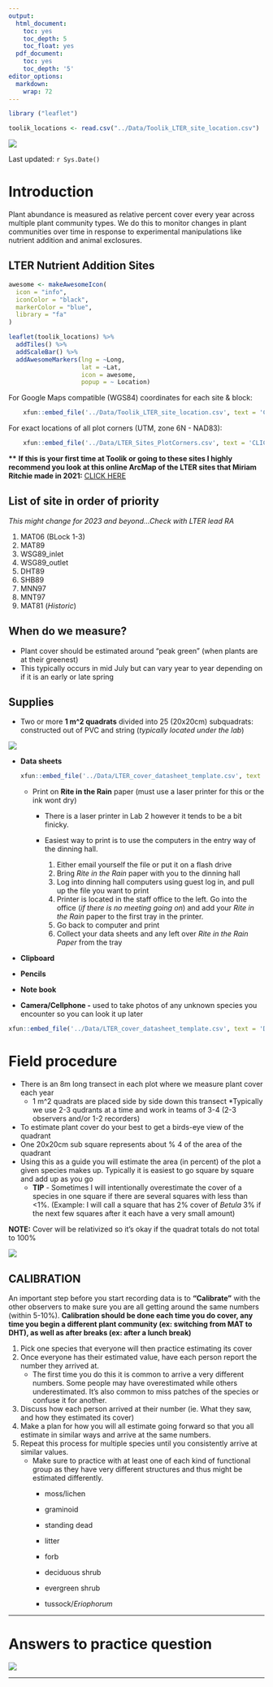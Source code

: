 ```yaml
---
output:
  html_document:
    toc: yes
    toc_depth: 5
    toc_float: yes
  pdf_document:
    toc: yes
    toc_depth: '5'
editor_options: 
  markdown: 
    wrap: 72
---
```


```r
library ("leaflet")
```

```r
toolik_locations <- read.csv("../Data/Toolik_LTER_site_location.csv")
```

![](images/Cover_header.png)
  
Last updated: `r Sys.Date()`  

# Introduction

Plant abundance is measured as relative percent cover every year across
multiple plant community types. We do this to monitor changes in plant
communities over time in response to experimental manipulations like
nutrient addition and animal exclosures.

## LTER Nutrient Addition Sites

```r

awesome <- makeAwesomeIcon(
  icon = "info",
  iconColor = "black",
  markerColor = "blue",
  library = "fa"
)

leaflet(toolik_locations) %>% 
  addTiles() %>%
  addScaleBar() %>%
  addAwesomeMarkers(lng = ~Long,
                    lat = ~Lat,
                    icon = awesome, 
                    popup = ~ Location)
```

For Google Maps compatible (WGS84) coordinates for each site & block:

```r
    xfun::embed_file('../Data/Toolik_LTER_site_location.csv', text = 'CLICK HERE TO DOWNLOAD')
```

For exact locations of all plot corners (UTM, zone 6N - NAD83):

```r
    xfun::embed_file('../Data/LTER_Sites_PlotCorners.csv', text = 'CLICK HERE TO DOWNLOAD')
```

**\*\*** **If this is your first time at Toolik or going to these sites
I highly recommend you look at this online ArcMap of the LTER sites that
Miriam Ritchie made in 2021:** [CLICK
HERE](https://mbl.maps.arcgis.com/apps/mapviewer/index.html?webmap=736146be65fe4dc586d233656286255e)

## List of site in order of priority

*This might change for 2023 and beyond...Check with LTER lead RA*

1.  MAT06 (BLock 1-3)
2.  MAT89
3.  WSG89_inlet
4.  WSG89_outlet
5.  DHT89
6.  SHB89
7.  MNN97
8.  MNT97
9.  MAT81 (*Historic*)

## When do we measure?

-   Plant cover should be estimated around "peak green" (when plants are
    at their greenest)
-   This typically occurs in mid July but can vary year to year
    depending on if it is an early or late spring

## Supplies

-   Two or more **1 m\^2 quadrats** divided into 25 (20x20cm)
    subquadrats: constructed out of PVC and string (*typically located
    under the lab*)

![](images/cover_quadrat.png)

-   **Data sheets**

    ```r
    xfun::embed_file('../Data/LTER_cover_datasheet_template.csv', text = 'Download datasheet here')
    ```

    -   Print on **Rite in the Rain** paper (must use a laser printer
        for this or the ink wont dry)
        -   There is a laser printer in Lab 2 however it tends to be a
            bit finicky.

        -   Easiest way to print is to use the computers in the entry
            way of the dinning hall.

            1.  Either email yourself the file or put it on a flash
                drive
            2.  Bring *Rite in the Rain* paper with you to the dinning
                hall
            3.  Log into dinning hall computers using guest log in, and
                pull up the file you want to print
            4.  Printer is located in the staff office to the left. Go
                into the office (*if there is no meeting going on*) and
                add your *Rite in the Rain* paper to the first tray in
                the printer.
            5.  Go back to computer and print
            6.  Collect your data sheets and any left over *Rite in the
                Rain Paper* from the tray

-   **Clipboard**

-   **Pencils**

-   **Note book**

-   **Camera/Cellphone -** used to take photos of any unknown species
    you encounter so you can look it up later

```r
xfun::embed_file('../Data/LTER_cover_datasheet_template.csv', text = 'Download DATASHEET TEMPLATE here')
```

# Field procedure

-   There is an 8m long transect in each plot where we measure plant
    cover each year
    -   1 m\^2 quadrats are placed side by side down this transect
        \*Typically we use 2-3 qudrants at a time and work in teams of
        3-4 (2-3 observers and/or 1-2 recorders)
-   To estimate plant cover do your best to get a birds-eye view of the
    quadrant
-   One 20x20cm sub square represents about % 4 of the area of the
    quadrant
-   Using this as a guide you will estimate the area (in percent) of the
    plot a given species makes up. Typically it is easiest to go square
    by square and add up as you go
    -   **TIP** - Sometimes I will intentionally overestimate the cover
        of a species in one square if there are several squares with
        less than \<1%. (Example: I will call a square that has 2% cover
        of *Betula* 3% if the next few squares after it each have a very
        small amount)

**NOTE:** Cover will be relativized so it's okay if the quadrat totals
do not total to 100%

![](images/cover_practice.png)

## **CALIBRATION**

An important step before you start recording data is to **"Calibrate"**
with the other observers to make sure you are all getting around the
same numbers (within 5-10%). **Calibration should be done each time you
do cover, any time you begin a different plant community (ex: switching
from MAT to DHT), as well as after breaks (ex: after a lunch break)**

1.  Pick one species that everyone will then practice estimating its
    cover
2.  Once everyone has their estimated value, have each person report the
    number they arrived at.
    -   The first time you do this it is common to arrive a very
        different numbers. Some people may have overestimated while
        others underestimated. It's also common to miss patches of the
        species or confuse it for another.
3.  Discuss how each person arrived at their number (ie. What they saw,
    and how they estimated its cover)
4.  Make a plan for how you will all estimate going forward so that you
    all estimate in similar ways and arrive at the same numbers.
5.  Repeat this process for multiple species until you consistently
    arrive at similar values.
    -   Make sure to practice with at least one of each kind of
        functional group as they have very different structures and thus
        might be estimated differently.
        -   moss/lichen

        -   graminoid

        -   standing dead

        -   litter

        -   forb

        -   deciduous shrub

        -   evergreen shrub

        -   tussock/*Eriophorum*

------------------------------------------------------------------------

# Answers to practice question

![](images/cover_answers.png)

------------------------------------------------------------------------
